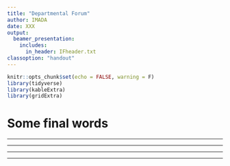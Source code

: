 ```yaml
---
title: "Departmental Forum"
author: IMADA
date: XXX
output:
  beamer_presentation:
    includes:
      in_header: IFheader.txt
classoption: "handout"
---
```


```r
knitr::opts_chunk$set(echo = FALSE, warning = F)
library(tidyverse)
library(kableExtra)
library(gridExtra)
```

# Some final words

---

\pause

\centerline{\Large News about teaching}

---

\pause

\centerline{\Large News from committees, boards and councils}

---

\pause

\centerline{\Large Anything to discuss from the newsletter?}

---

\pause

\centerline{\Large Mutual information and any other business?}

